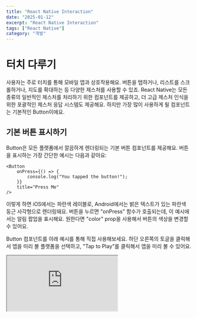 ```yaml
---
title: "React Native Interaction"
date: "2025-01-12"
excerpt: "React Native Interaction"
tags: ["React Native"]
category: "개발"
---
```


# 터치 다루기

사용자는 주로 터치를 통해 모바일 앱과 상호작용해요. 버튼을 탭하거나, 리스트를 스크롤하거나, 지도를 확대하는 등 다양한 제스처를 사용할 수 있죠. React Native는 모든 종류의 일반적인 제스처를 처리하기 위한 컴포넌트를 제공하고, 더 고급 제스처 인식을 위한 포괄적인 제스처 응답 시스템도 제공해요. 하지만 가장 많이 사용하게 될 컴포넌트는 기본적인 Button이에요.

## 기본 버튼 표시하기

Button은 모든 플랫폼에서 깔끔하게 렌더링되는 기본 버튼 컴포넌트를 제공해요. 버튼을 표시하는 가장 간단한 예시는 다음과 같아요:

```tsx
<Button
	onPress={() => {
		console.log("You tapped the button!");
	}}
	title="Press Me"
/>
```

이렇게 하면 iOS에서는 파란색 레이블로, Android에서는 밝은 텍스트가 있는 파란색 둥근 사각형으로 렌더링돼요. 버튼을 누르면 "onPress" 함수가 호출되는데, 이 예시에서는 알림 팝업을 표시해요. 원한다면 "color" prop을 사용해서 버튼의 색상을 변경할 수 있어요.

Button 컴포넌트를 아래 예시를 통해 직접 사용해보세요. 하단 오른쪽의 토글을 클릭해서 앱을 미리 볼 플랫폼을 선택하고, "Tap to Play"를 클릭해서 앱을 미리 볼 수 있어요.

<iframe
	src="https://snack.expo.dev/embedded/M9S8wILygpNopTffedD6P"
	style={{
		width: "100%",
		height: "500px",
		border: "1px solid #ddd",
		borderRadius: "4px",
		overflow: "hidden",
	}}
/>

# 터치 가능한 컴포넌트들

기본 버튼이 앱에 적합하지 않다면, React Native가 제공하는 "Touchable" 컴포넌트들을 사용해서 자신만의 버튼을 만들 수 있어요. "Touchable" 컴포넌트들은 탭 제스처를 감지하고, 제스처가 인식되었을 때 피드백을 표시할 수 있어요. 하지만 이 컴포넌트들은 기본 스타일을 제공하지 않으므로, 앱에서 보기 좋게 만들기 위해서는 약간의 작업이 필요해요.

어떤 "Touchable" 컴포넌트를 사용할지는 제공하고 싶은 피드백의 종류에 따라 달라져요:

- 일반적으로 <code>TouchableHighlight</code>를 웹의 버튼이나 링크처럼 사용할 수 있어요. 사용자가 버튼을 누르면 뷰의 배경이 어두워져요.
- Android에서는 <code>TouchableNativeFeedback</code>을 사용해서 사용자의 터치에 반응하는 잉크 표면 반응 물결을 표시할 수 있어요.
- <code>TouchableOpacity</code>는 사용자가 누르고 있는 동안 버튼의 투명도를 낮춰서 배경이 비치도록 함으로써 피드백을 제공할 수 있어요.
- 탭 제스처는 처리하고 싶지만 피드백을 표시하고 싶지 않다면, <code>TouchableWithoutFeedback</code>을 사용하세요.

경우에 따라서는 사용자가 뷰를 일정 시간 동안 누르고 있을 때를 감지하고 싶을 수 있어요. 이런 길게 누르기는 "Touchable" 컴포넌트들의 <code>onLongPress</code> props에 함수를 전달해서 처리할 수 있어요.

실제로 어떻게 동작하는지 살펴볼까요:

<iframe
	src="https://snack.expo.dev/embedded/M9S8wILygpNopTffedD6P"
	style={{
		width: "100%",
		height: "500px",
		border: "1px solid #ddd",
		borderRadius: "4px",
		overflow: "hidden",
	}}
/>

# 스크롤과 스와이프

터치 스크린 기기에서 자주 사용되는 제스처에는 스와이프와 패닝이 있어요. 이를 통해 사용자는 항목 목록을 스크롤하거나 콘텐츠 페이지를 스와이프할 수 있어요. 이러한 기능은 ScrollView Core 컴포넌트를 확인해보세요.

# 화면 간 이동하기

모바일 앱은 단일 화면으로만 구성되는 경우가 거의 없어요. 여러 화면의 표시와 화면 간 전환은 일반적으로 네비게이터라고 알려진 것으로 처리돼요.

이 가이드는 React Native에서 사용할 수 있는 다양한 네비게이션 컴포넌트들을 다뤄요. 네비게이션을 처음 시작한다면, React Navigation을 사용하는 것이 좋을 거예요. React Navigation은 Android와 iOS 모두에서 일반적인 스택 네비게이션과 탭 네비게이션 패턴을 구현할 수 있는 간단한 네비게이션 솔루션을 제공해요.

이미 네이티브하게 네비게이션을 관리하는 앱에 React Native를 통합하거나, React Navigation의 대안을 찾고 있다면, 다음 라이브러리가 양쪽 플랫폼에서 네이티브 네비게이션을 제공해요: react-native-navigation.

## React Navigation

네비게이션을 위한 커뮤니티 솔루션은 몇 줄의 코드로 앱의 화면을 설정할 수 있게 해주는 독립형 라이브러리예요.

### 설치 및 설정

먼저, 프로젝트에 다음을 설치해야 해요:

```shell
npm install @react-navigation/native @react-navigation/native-stack
```

다음으로, 필요한 피어 디펜던시들을 설치해요. 프로젝트가 Expo 관리 프로젝트인지 순수 React Native 프로젝트인지에 따라 다른 명령어를 실행해야 해요.

- Expo 관리 프로젝트라면, expo로 디펜던시를 설치하세요:

```shell
npx expo install react-native-screens react-native-safe-area-context
```

- 순수 React Native 프로젝트라면, npm으로 디펜던시를 설치하세요:

```shell
npm install react-native-screens react-native-safe-area-context
```

iOS에서 순수 React Native 프로젝트를 사용하는 경우, CocoaPods가 설치되어 있는지 확인하세요. 그런 다음 pods를 설치해서 설치를 완료하세요:

```shell
cd ios
pod install
cd ..
```

> 설치 후 피어 디펜던시와 관련된 경고가 발생할 수 있어요. 이는 일반적으로 일부 패키지에 지정된 버전 범위가 잘못되어 발생해요. 앱이 빌드되는 한 대부분의 경고는 안전하게 무시할 수 있어요.

이제 <code>NavigationContainer</code>로 전체 앱을 감싸야 해요. 일반적으로 이는 <code>index.js</code>나 <code>App.js</code>와 같은 진입점 파일에서 수행해요:

```tsx
import * as React from "react";
import { NavigationContainer } from "@react-navigation/native";

const App = () => {
	return <NavigationContainer>{/* Rest of your app code */}</NavigationContainer>;
};

export default App;
```

이제 디바이스/시뮬레이터에서 앱을 빌드하고 실행할 준비가 됐어요.

### 사용법

이제 홈 화면과 프로필 화면이 있는 앱을 만들 수 있어요:

```tsx
import * as React from "react";
import { NavigationContainer } from "@react-navigation/native";
import { createNativeStackNavigator } from "@react-navigation/native-stack";

const Stack = createNativeStackNavigator();

const MyStack = () => {
	return (
		<NavigationContainer>
			<Stack.Navigator>
				<Stack.Screen name="Home" component={HomeScreen} options={{ title: "Welcome" }} />
				<Stack.Screen name="Profile" component={ProfileScreen} />
			</Stack.Navigator>
		</NavigationContainer>
	);
};
```

이 예시에서는 <code>Stack.Screen</code> 컴포넌트를 사용해서 2개의 화면(<code>Home</code>과 <code>Profile</code>)이 정의되어 있어요. 비슷한 방식으로 원하는 만큼 화면을 정의할 수 있어요.

각 화면의 제목은 <code>Stack.Screen</code>의 <code>options</code> prop에서 설정할 수 있어요.

각 화면은 React 컴포넌트인 <code>component</code> prop을 받아요. 이 컴포넌트들은 다른 화면으로 연결하는 다양한 메서드를 가진 <code>navigation</code> prop을 받아요. 예를 들어, <code>navigation.navigate</code>를 사용해서 <code>Profile</code> 화면으로 이동할 수 있어요:

```tsx
const HomeScreen = ({ navigation }) => {
	return <Button title="Go to Jane's profile" onPress={() => navigation.navigate("Profile", { name: "Jane" })} />;
};
const ProfileScreen = ({ navigation, route }) => {
	return <Text>This is {route.params.name}'s profile</Text>;
};
```

이 native-stack 네비게이터는 iOS의 <code>UINavigationController</code>와 Android의 <code>Fragment</code>와 같은 네이티브 API를 사용해요. 따라서 <code>createNativeStackNavigator</code>로 만든 네비게이션은 이러한 API들을 기반으로 네이티브하게 만든 앱과 동일한 동작과 성능 특성을 가져요.

React Navigation은 탭이나 드로어와 같은 다양한 종류의 네비게이터를 위한 패키지도 제공해요. 이러한 패키지들을 사용해서 앱에 다양한 패턴을 구현할 수 있어요.

React Navigation에 대한 전체적인 소개는 React Navigation 시작하기 가이드를 참고하세요.

# 애니메이션

애니메이션은 훌륭한 사용자 경험을 만드는 데 매우 중요해요. 정지해 있는 객체가 움직이기 시작할 때는 관성을 극복해야 하고, 움직이는 객체는 모멘텀을 가지고 있어서 즉시 멈추는 경우가 거의 없죠. 애니메이션을 통해 인터페이스에서 물리적으로 믿을 수 있는 동작을 표현할 수 있어요.

React Native는 두 가지 상호 보완적인 애니메이션 시스템을 제공해요: 특정 값의 세밀하고 상호작용적인 제어를 위한 <code>Animated</code>와 전역 레이아웃 트랜잭션을 위한 <code>LayoutAnimation</code>이에요.

## Animated API

<code>Animated</code> API는 다양한 흥미로운 애니메이션과 상호작용 패턴을 매우 성능 좋은 방식으로 간단하게 표현할 수 있도록 설계됐어요. <code>Animated</code>는 입력과 출력 사이의 선언적 관계에 중점을
두고, 그 사이에 구성 가능한 변환과 시간 기반 애니메이션 실행을 제어하기 위한 <code>start</code>,<code>stop</code> 메서드를 제공해요.

<code>Animated</code>는 여섯 가지 애니메이션 가능한 컴포넌트 타입을 제공해요: View, Text, Image, ScrollView, FlatList, SectionList 이에요. 하지만 <code>Animated.createAnimatedComponent()</code>를 사용해서
자신만의 컴포넌트를 만들 수도 있어요.

예를 들어, 마운트될 때 페이드 인되는 컨테이너 뷰는 다음과 같이 만들 수 있어요:

<iframe
	src="https://snack.expo.dev/embedded/D0Us2VsJWtaINohnJCQA1"
	style={{
		width: "100%",
		height: "500px",
		border: "1px solid #ddd",
		borderRadius: "4px",
		overflow: "hidden",
	}}
/>

여기서 무슨 일이 일어나는지 살펴볼까요. <code>FadeInView</code> 생성자에서, <code>fadeAnim</code>이라는 새로운 <code>Animated.Value</code>가 state의 일부로 초기화돼요. <code>View</code>의 opacity 속성이 이 애니메이션 값에 매핑되고, 내부적으로는 숫자 값이 추출되어 opacity를 설정하는 데 사용돼요.

컴포넌트가 마운트되면 opacity가 0으로 설정돼요. 그런 다음 <code>fadeAnim</code> 애니메이션 값에 대해 이징 애니메이션이 시작되는데, 이 값이 1로 애니메이션되는 동안 각 프레임마다 의존하는 모든 매핑(이 경우에는 opacity만)을 업데이트해요.

이는 <code>setState</code>를 호출하고 다시 렌더링하는 것보다 더 최적화된 방식으로 수행돼요. 전체 구성이 선언적이기 때문에, 구성을 직렬화하고 고우선순위 스레드에서 애니메이션을 실행하는 추가 최적화를 구현할 수 있어요.

### 애니메이션 구성하기

애니메이션은 매우 다양하게 구성할 수 있어요. 커스텀 및 미리 정의된 이징 함수, 지연, 지속 시간, 감쇠 계수, 스프링 상수 등을 애니메이션 유형에 따라 모두 조정할 수 있어요.

<code>Animated</code>는 여러 애니메이션 타입을 제공하는데, 가장 일반적으로 사용되는 것은 <code>Animated.timing()</code>이에요. 이는 다양한 미리 정의된 이징 함수를 사용하거나 직접 만든 이징 함수를 사용해서
시간에 따라 값을 애니메이션할 수 있도록 지원해요. 이징 함수는 일반적으로 애니메이션에서 객체의 점진적인 가속과 감속을 표현하는 데 사용돼요.

기본적으로 <code>timing</code>은 점진적인 가속으로 시작해서 최고 속도에 도달한 후 점진적으로 감속하며 멈추는 easeInOut 곡선을 사용해요. <code>easing</code> 매개변수를 전달해서 다른 이징 함수를 지정할 수 있어요. 커스텀 <code>duration</code>이나 애니메이션 시작 전 <code>delay</code>도 지원돼요.

예를 들어, 최종 위치로 이동하기 전에 약간 뒤로 물러나는 2초짜리 애니메이션을 만들고 싶다면:

```tsx
Animated.timing(this.state.xPosition, {
	toValue: 100,
	easing: Easing.back(),
	duration: 2000,
	useNativeDriver: true,
}).start();
```

내장 애니메이션이 지원하는 모든 구성 매개변수에 대해 자세히 알아보려면 <code>Animated</code> API 레퍼런스의 애니메이션 구성 섹션을 참고하세요.

### 애니메이션 조합하기

애니메이션은 순차적으로 또는 병렬로 조합하고 실행할 수 있어요. 순차 애니메이션은 이전 애니메이션이 끝난 직후 또는 지정된 지연 시간 후에 시작할 수 있어요. <code>Animated</code> API는 <code>sequence()</code>와 <code>delay()</code> 같은 여러 메서드를 제공하는데, 각각은 실행할 애니메이션 배열을 받고 필요에 따라 자동으로 <code>start()</code>/<code>stop()</code>을 호출해요.

예를 들어, 다음 애니메이션은 멈출 때까지 감속한 다음, 회전하면서 동시에 다시 튀어오르죠:

```tsx
Animated.sequence([
	// decay, then spring to start and twirl
	Animated.decay(position, {
		// coast to a stop
		velocity: { x: gestureState.vx, y: gestureState.vy }, // velocity from gesture release
		deceleration: 0.997,
		useNativeDriver: true,
	}),
	Animated.parallel([
		// after decay, in parallel:
		Animated.spring(position, {
			toValue: { x: 0, y: 0 }, // return to start
			useNativeDriver: true,
		}),
		Animated.timing(twirl, {
			// and twirl
			toValue: 360,
			useNativeDriver: true,
		}),
	]),
]).start(); // start the sequence group
```

하나의 애니메이션이 중지되거나 중단되면 그룹의 다른 모든 애니메이션도 중지돼요. <code>Animated.parallel</code>의 <code>stopTogether</code> 옵션을 <code>false</code>로 설정하면 이 기능을 비활성화할 수 있어요.

조합 메서드의 전체 목록은 <code>Animated</code> API 레퍼런스의 애니메이션 조합 섹션에서 확인할 수 있어요.

### 애니메이션 값 조합하기

두 개의 애니메이션 값을 덧셈, 곱셈, 나눗셈 또는 모듈로 연산을 통해 조합해서 새로운 애니메이션 값을 만들 수 있어요.

계산을 위해 애니메이션 값을 반전시켜야 하는 경우가 있어요. 예를 들어 스케일을 반전시키는 경우(2x --> 0.5x)를 살펴볼까요:

```tsx
const a = new Animated.Value(1);
const b = Animated.divide(1, a);

Animated.spring(a, {
	toValue: 2,
	useNativeDriver: true,
}).start();
```

### 보간

각 속성은 먼저 보간을 거칠 수 있어요. 보간은 입력 범위를 출력 범위로 매핑하는데, 일반적으로 선형 보간을 사용하지만 이징 함수도 지원해요. 기본적으로는 주어진 범위를 넘어서도 곡선을 확장하지만, 출력 값을 고정할 수도 있어요.

0-1 범위를 0-100 범위로 변환하는 기본적인 매핑은 다음과 같아요:

```tsx
value.interpolate({
	inputRange: [0, 1],
	outputRange: [0, 100],
});
```

예를 들어, <code>Animated.Value</code>가 0에서 1로 변하지만 위치는 150px에서 0px로, 투명도는 0에서 1로 애니메이션하고 싶을 수 있어요. 이는 위 예시의 <code>style</code>을 다음과 같이 수정해서 구현할 수 있어요:

```tsx
  style={{
    opacity: this.state.fadeAnim, // Binds directly
    transform: [{
      translateY: this.state.fadeAnim.interpolate({
        inputRange: [0, 1],
        outputRange: [150, 0]  // 0 : 150, 0.5 : 75, 1 : 0
      }),
    }],
  }}
```

<code>interpolate()</code>는 여러 범위 세그먼트도 지원하는데, 이는 데드존과 다른 유용한 트릭을 정의하는 데 편리해요. 예를 들어, -300에서 -100까지는 0으로 가는 음의 관계를 가지고, 0에서는 1로
올라갔다가 100에서 0으로 다시 내려가고, 그 이후로는 0에 머무는 데드존을 만들 수 있어요.
